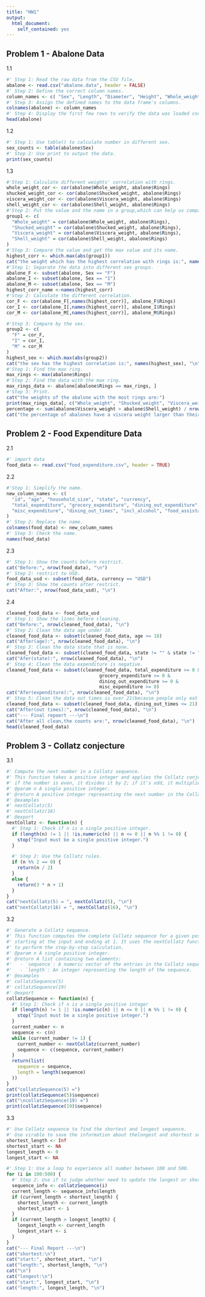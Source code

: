 ```yaml
---
title: "HW1"
output:
  html_document:
    self_contained: yes
---
```


## **Problem 1 - Abalone Data**
1.1
```r
#' Step 1: Read the raw data from the CSV file.
abalone <- read.csv("abalone.data", header = FALSE) 
#' Step 2: Define the correct column names.
column_names <- c( "Sex", "Length", "Diameter", "Height", "Whole_weight", "Shucked_weight", "Viscera_weight", "Shell_weight", "Rings" ) 
#' Step 3: Assign the defined names to the data frame's columns.
colnames(abalone) <- column_names 
#' Step 4: Display the first few rows to verify the data was loaded correctly.
head(abalone)
```
1.2
```r
#' Step 1: Use table() to calculate number in different sex.
sex_counts <- table(abalone$Sex)
#' Step 2: Use print to output the data.
print(sex_counts)
```
1.3
```r
#'Step 1: Calculate different weights' correlation with rings.
whole_weight_cor <- cor(abalone$Whole_weight, abalone$Rings)
shucked_weight_cor <- cor(abalone$Shucked_weight, abalone$Rings)
viscera_weight_cor <- cor(abalone$Viscera_weight, abalone$Rings)
shell_weight_cor <- cor(abalone$Shell_weight, abalone$Rings)
#'Step 2: Put the value and the name in a group,which can help us compare later.
group1 <- c(
  "Whole_weight" = cor(abalone$Whole_weight, abalone$Rings),
  "Shucked_weight" = cor(abalone$Shucked_weight, abalone$Rings),
  "Viscera_weight" = cor(abalone$Viscera_weight, abalone$Rings),
  "Shell_weight" = cor(abalone$Shell_weight, abalone$Rings)
)
#'Step 3: Compare the value and get the max value and its name.
highest_corr <- which.max(abs(group1))
cat("the weight which has the highest correlation with rings is:", names(highest_corr), "\n")
#'Step 1: Separate the data into different sex groups.
abalone_F <- subset(abalone, Sex == "F")
abalone_I <- subset(abalone, Sex == "I")
abalone_M <- subset(abalone, Sex == "M")
highest_corr_name <-names(highest_corr)
#'Step 2: Calculate the different correlation.
cor_F <- cor(abalone_F[,names(highest_corr)], abalone_F$Rings)
cor_I <- cor(abalone_I[,names(highest_corr)], abalone_I$Rings)
cor_M <- cor(abalone_M[,names(highest_corr)], abalone_M$Rings)

#'Step 3: Compare by the sex.
group2 <- c(
  "F" = cor_F,
  "I" = cor_I,
  "M" = cor_M
)
highest_sex <- which.max(abs(group2))
cat("the sex has the highest correlation is:", names(highest_sex), "\n")
#'Step 1: Find the max ring.
max_rings <- max(abalone$Rings)
#'Step 2: Find the data with the max ring.
max_rings_data <- abalone[abalone$Rings == max_rings, ]
#'Step 3: Print.
cat("the weights of the abalone with the most rings are:")
print(max_rings_data[, c("Whole_weight", "Shucked_weight", "Viscera_weight", "Shell_weight")])
percentage <- sum(abalone$Viscera_weight > abalone$Shell_weight) / nrow(abalone) * 100
cat("the percentage of abalones have a viscera weight larger than their shell weight is:", round(percentage, 2), "%\n")
```
## **Problem 2 - Food Expenditure Data**
2.1
```r
#' import data
food_data <- read.csv("food_expenditure.csv", header = TRUE)
```
2.2
```r
#'Step 1: Simplify the name.
new_column_names <- c(
  "id", "age", "household_size", "state", "currency",
  "total_expenditure", "grocery_expenditure", "dining_out_expenditure",
  "misc_expenditure", "dining_out_times", "incl_alcohol", "food_assistance"
)
#' Step 2: Replace the name.
colnames(food_data) <- new_column_names
#' Step 3: Check the name.
names(food_data)
```
2.3
```r
#' Step 1: Show the counts before restrict.
cat("Before:", nrow(food_data), "\n")
#' Step 2: restrict to USD.
food_data_usd <- subset(food_data, currency == "USD")
#' Step 3: Show the counts after restrict.
cat("After:", nrow(food_data_usd), "\n")
```
2.4
```r
cleaned_food_data <- food_data_usd
#' Step 1: Show the lines before cleaning.
cat("Before:", nrow(cleaned_food_data), "\n")
#' Step 2: Clean the data age under 18.
cleaned_food_data <- subset(cleaned_food_data, age >= 18)
cat("After(age):", nrow(cleaned_food_data), "\n")
#' Step 3: Clean the data state that is none.
cleaned_food_data <- subset(cleaned_food_data, state != "" & state != "None")
cat("Afer(state):", nrow(cleaned_food_data), "\n")
#' Step 4: Clean the data expenditure is negative.
cleaned_food_data <- subset(cleaned_food_data, total_expenditure >= 0 & 
                                  grocery_expenditure >= 0 & 
                                  dining_out_expenditure >= 0 & 
                                  misc_expenditure >= 0)
cat("Afer(expenditure):", nrow(cleaned_food_data), "\n")
#' Step 5: Clean the data out times is over 21(because people only eat 21 times in a week).
cleaned_food_data <- subset(cleaned_food_data, dining_out_times <= 21)
cat("After(out times):", nrow(cleaned_food_data), "\n")
cat("--- Final repoert ---\n")
cat("After all clean,the counts are:", nrow(cleaned_food_data), "\n")
head(cleaned_food_data)
```
## **Problem 3 - Collatz conjecture**
3.1
```r
#' Compute the next number in a Collatz sequence.
#' This function takes a positive integer and applies the Collatz conjecture rules:
#' if the number is even, it divides it by 2; if it's odd, it multiplies it by 3 and adds 1.
#' @param n A single positive integer.
#' @return A positive integer representing the next number in the Collatz sequence.
#' @examples
#' nextCollatz(5)
#' nextCollatz(16)
#' @export
nextCollatz <- function(n) {
  #' Step 1: Check if n is a single positive integer.
  if (length(n) != 1 || !is.numeric(n) || n <= 0 || n %% 1 != 0) {
    stop("Input must be a single positive integer.")
  }

  #' Step 2: Use the Collatz rules.
  if (n %% 2 == 0) {
    return(n / 2)
  } 
  else {
    return(3 * n + 1)
  }
}
cat("nextCollatz(5) = ", nextCollatz(5), "\n")
cat("nextCollatz(16) = ", nextCollatz(16), "\n")
```
3.2
```r
#' Generate a Collatz sequence.
#' This function computes the complete Collatz sequence for a given positive integer,
#' starting at the input and ending at 1. It uses the nextCollatz function
#' to perform the step-by-step calculation.
#' @param n A single positive integer.
#' @return A list containing two elements:
#'   - `sequence`: A numeric vector of the entries in the Collatz sequence.
#'   - `length`: An integer representing the length of the sequence.
#' @examples
#' collatzSequence(5)
#' collatzSequence(19)
#' @export
collatzSequence <- function(n) {
  #' Step 1: Check if n is a single positive integer
  if (length(n) != 1 || !is.numeric(n) || n <= 0 || n %% 1 != 0) {
    stop("Input must be a single positive integer.")
  }
  current_number <- n
  sequence <- c(n)
  while (current_number != 1) {
    current_number <- nextCollatz(current_number)
    sequence <- c(sequence, current_number)
  }
  return(list(
    sequence = sequence,
    length = length(sequence)
  ))
}
cat("collatzSequence(5) =")
print(collatzSequence(5)$sequence)
cat("\ncollatzSequence(19) =")
print(collatzSequence(19)$sequence)
```
3.3
```r
#' Use Collatz sequence to find the shortest and longest sequence.
#' Use virable to save the information about thelongest and shortest sequence.
shortest_length <- Inf
shortest_start <- NA
longest_length <- 0
longest_start <- NA

#' Step 1: Use a loop to experience all number between 100 and 500.
for (i in 100:500) {
  #' Step 2: Use if to judge whether need to update the longest or shortest sequence.
  sequence_info <- collatzSequence(i)
  current_length <- sequence_info$length
  if (current_length < shortest_length) {
    shortest_length <- current_length
    shortest_start <- i
  }
  if (current_length > longest_length) {
    longest_length <- current_length
    longest_start <- i
  }
}
cat("--- Final Report ---\n")
cat("shortest:\n")
cat("start:", shortest_start, "\n")
cat("length:", shortest_length, "\n")
cat("\n")
cat("longest:\n")
cat("start:", longest_start, "\n")
cat("length:", longest_length, "\n")
```